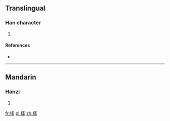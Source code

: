 ==Translingual==

===Han character===
{{Han char|rn=64|rad=手|as=11|sn=14|four=|canj=手卜女手 (QYVQ)}}

# {{defn|Han|sort=手11}}

====References====
* {{Han ref|kx=0453.191|dkj=12672|dj=0802.260|hdz=31949.050|uh=6481|ud=25729}}

----

==Mandarin==

===Hanzi===
{{cmn-hanzi|pin=[[qiān]] ([[qian1]])|wg=ch'ien<sup>1</sup>}}

# {{defn|lang=cmn|sort=手11}}

[[fr:撁]]
[[pl:撁]]
[[zh:撁]]